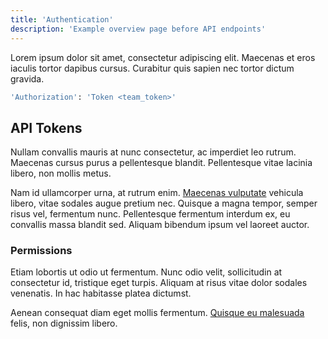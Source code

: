 ```yaml
---
title: 'Authentication'
description: 'Example overview page before API endpoints'
---
```


Lorem ipsum dolor sit amet, consectetur adipiscing elit. Maecenas et eros iaculis tortor dapibus cursus.
Curabitur quis sapien nec tortor dictum gravida.

```bash
'Authorization': 'Token <team_token>'
```

## API Tokens

Nullam convallis mauris at nunc consectetur, ac imperdiet leo rutrum. Maecenas cursus purus
a pellentesque blandit. Pellentesque vitae lacinia libero, non mollis metus.

Nam id ullamcorper urna, at rutrum enim. [Maecenas vulputate](/start/introduction) vehicula libero,
vitae sodales augue pretium nec. Quisque a magna tempor, semper risus vel, fermentum nunc.
Pellentesque fermentum interdum ex, eu convallis massa blandit sed. Aliquam bibendum ipsum vel laoreet auctor.

### Permissions

Etiam lobortis ut odio ut fermentum. Nunc odio velit, sollicitudin at consectetur id,
tristique eget turpis. Aliquam at risus vitae dolor sodales venenatis. In hac habitasse platea dictumst.

Aenean consequat diam eget mollis fermentum. [Quisque eu malesuada](/start/introduction) felis, non dignissim libero.
